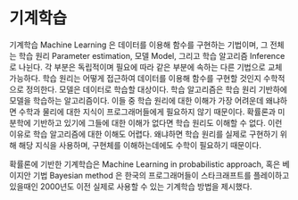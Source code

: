 # 기계학습 {#machine-learning}

기계학습 Machine Learning 은 데이터를 이용해 함수를 구현하는 기법이며, 그 전체는 학습 원리 Parameter estimation, 모델 Model, 그리고 학습 알고리즘 Inference 로 나뉜다.
각 부분은 독립적이며 필요에 따라 같은 부분에 속하는 다른 기법으로 교체 가능하다.
학습 원리는 어떻게 접근하여 데이터를 이용해 함수를 구현할 것인지 수학적으로 정의한다.
모델은 데이터로 학습할 대상이다.
학습 알고리즘은 학습 원리 기반하에 모델을 학습하는 알고리즘이다.
이들 중 학습 원리에 대한 이해가 가장 어려운데 왜냐하면 수학과 물리에 대한 지식이 프로그래머들에게 필요하지 않기 때문이다.
확률론과 미분학에 기반하고 있기에 그들에 대한 이해가 없다면 학습 원리도 이해할 수 없다.
이런 이유로 학습 알고리즘에 대한 이해도 어렵다.
왜냐하면 학습 원리를 실제로 구현하기 위해 해당 지식을 사용하며, 구현체를 이해하는데에도 수학이 필요하기 때문이다.

확률론에 기반한 기계학습은 Machine Learning in probabilistic approach, 혹은 베이지안 기법 Bayesian method 은 한국의 프로그래머들이 스타크래프트를 플레이하고 있을때인 2000년도 이전 실제로 사용할 수 있는 기계학습 방법을 제시했다.
